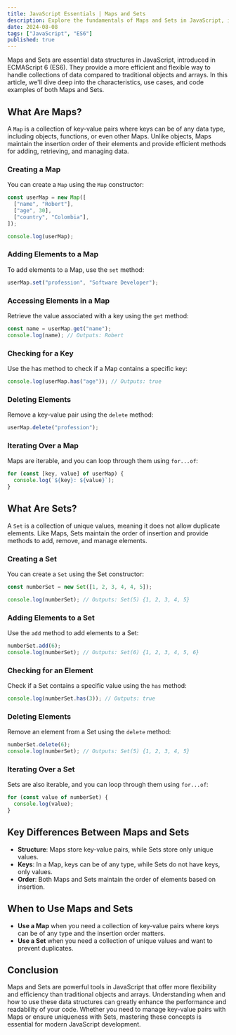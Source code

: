 ```yaml
---
title: JavaScript Essentials | Maps and Sets
description: Explore the fundamentals of Maps and Sets in JavaScript, including their unique characteristics, use cases, and practical code examples to help you master these powerful data structures.
date: 2024-08-08
tags: ["JavaScript", "ES6"]
published: true
---
```


Maps and Sets are essential data structures in JavaScript, introduced in ECMAScript 6 (ES6). They provide a more efficient and flexible way to handle collections of data compared to traditional objects and arrays. In this article, we'll dive deep into the characteristics, use cases, and code examples of both Maps and Sets.

## What Are Maps?

A `Map` is a collection of key-value pairs where keys can be of any data type, including objects, functions, or even other Maps. Unlike objects, Maps maintain the insertion order of their elements and provide efficient methods for adding, retrieving, and managing data.

### Creating a Map

You can create a `Map` using the `Map` constructor:

```js showLineNumbers
const userMap = new Map([
  ["name", "Robert"],
  ["age", 30],
  ["country", "Colombia"],
]);

console.log(userMap);
```

### Adding Elements to a Map

To add elements to a Map, use the `set` method:

```js showLineNumbers
userMap.set("profession", "Software Developer");
```

### Accessing Elements in a Map

Retrieve the value associated with a key using the `get` method:

```js showLineNumbers
const name = userMap.get("name");
console.log(name); // Outputs: Robert
```

### Checking for a Key

Use the has method to check if a Map contains a specific key:

```js showLineNumbers
console.log(userMap.has("age")); // Outputs: true
```

### Deleting Elements

Remove a key-value pair using the `delete` method:

```js showLineNumbers
userMap.delete("profession");
```

### Iterating Over a Map

Maps are iterable, and you can loop through them using `for...of`:

```js showLineNumbers
for (const [key, value] of userMap) {
  console.log(`${key}: ${value}`);
}
```

## What Are Sets?

A `Set` is a collection of unique values, meaning it does not allow duplicate elements. Like Maps, Sets maintain the order of insertion and provide methods to add, remove, and manage elements.

### Creating a Set

You can create a `Set` using the Set constructor:

```js showLineNumbers
const numberSet = new Set([1, 2, 3, 4, 4, 5]);

console.log(numberSet); // Outputs: Set(5) {1, 2, 3, 4, 5}
```

### Adding Elements to a Set

Use the `add` method to add elements to a Set:

```js showLineNumbers
numberSet.add(6);
console.log(numberSet); // Outputs: Set(6) {1, 2, 3, 4, 5, 6}
```

### Checking for an Element

Check if a Set contains a specific value using the `has` method:

```js showLineNumbers
console.log(numberSet.has(3)); // Outputs: true
```

### Deleting Elements

Remove an element from a Set using the `delete` method:

```js showLineNumbers
numberSet.delete(6);
console.log(numberSet); // Outputs: Set(5) {1, 2, 3, 4, 5}
```

### Iterating Over a Set

Sets are also iterable, and you can loop through them using `for...of`:

```js showLineNumbers
for (const value of numberSet) {
  console.log(value);
}
```

## Key Differences Between Maps and Sets

- **Structure**: Maps store key-value pairs, while Sets store only unique values.
- **Keys**: In a Map, keys can be of any type, while Sets do not have keys, only values.
- **Order**: Both Maps and Sets maintain the order of elements based on insertion.

## When to Use Maps and Sets

- **Use a Map** when you need a collection of key-value pairs where keys can be of any type and the insertion order matters.
- **Use a Set** when you need a collection of unique values and want to prevent duplicates.

## Conclusion

Maps and Sets are powerful tools in JavaScript that offer more flexibility and efficiency than traditional objects and arrays. Understanding when and how to use these data structures can greatly enhance the performance and readability of your code. Whether you need to manage key-value pairs with Maps or ensure uniqueness with Sets, mastering these concepts is essential for modern JavaScript development.
